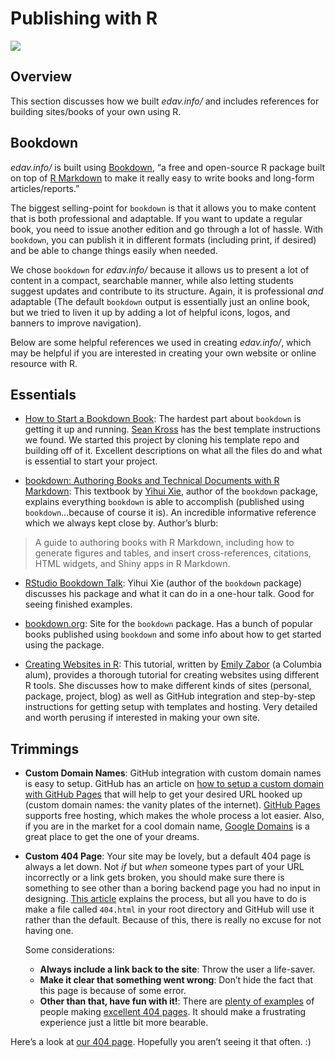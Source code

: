 # Publishing with R {#publish}

![](images/banners/banner_publish.png)

## Overview

This section discusses how we built *edav.info/* and includes references for building sites/books of your own using R.

## Bookdown

*edav.info/* is built using [Bookdown](https://bookdown.org/), "a free and open-source R package built on top of [R Markdown](https://rmarkdown.rstudio.com/) to make it really easy to write books and long-form articles/reports."

The biggest selling-point for `bookdown` is that it allows you to make content that is both professional and adaptable. If you want to update a regular book, you need to issue another edition and go through a lot of hassle. With `bookdown`, you can publish it in different formats (including print, if desired) and be able to change things easily when needed.

We chose `bookdown` for *edav.info/* because it allows us to present a lot of content in a compact, searchable manner, while also letting students suggest updates and contribute to its structure. Again, it is professional *and* adaptable (The default `bookdown` output is essentially just an online book, but we tried to liven it up by adding a lot of helpful icons, logos, and banners to improve navigation).

Below are some helpful references we used in creating *edav.info/*, which may be helpful if you are interested in creating your own website or online resource with R.

## Essentials

- [How to Start a Bookdown Book](http://seankross.com/2016/11/17/How-to-Start-a-Bookdown-Book.html): The hardest part about `bookdown` is getting it up and running. [Sean Kross](http://seankross.com/about/) has the best template instructions we found. We started this project by cloning his template repo and building off of it. Excellent descriptions on what all the files do and what is essential to start your project.

- [bookdown: Authoring Books and Technical Documents with R Markdown](https://bookdown.org/yihui/bookdown/): This textbook by [Yihui Xie](https://yihui.name/en/), author of the `bookdown` package, explains everything `bookdown` is able to accomplish (published using `bookdown`...because of course it is). An incredible informative reference which we always kept close by. Author's blurb:

> A guide to authoring books with R Markdown, including how to generate figures and tables, and insert cross-references, citations, HTML widgets, and Shiny apps in R Markdown. 
>

- [RStudio Bookdown Talk](https://www.rstudio.com/resources/webinars/introducing-bookdown/): Yihui Xie (author of the `bookdown` package) discusses his package and what it can do in a one-hour talk. Good for seeing finished examples.

- [bookdown.org](https://bookdown.org/home/about.html): Site for the `bookdown` package. Has a bunch of popular books published using `bookdown` and some info about how to get started using the package.

- [Creating Websites in R](http://www.emilyzabor.com/tutorials/rmarkdown_websites_tutorial.html): This tutorial, written by [Emily Zabor](http://www.emilyzabor.com/) (a Columbia alum), provides a thorough tutorial for creating websites using different R tools. She discusses how to make different kinds of sites (personal, package, project, blog) as well as GitHub integration and step-by-step instructions for getting setup with templates and hosting. Very detailed and worth perusing if interested in making your own site.

## Trimmings

- **Custom Domain Names**: GitHub integration with custom domain names is easy to setup. GitHub has an article on [how to setup a custom domain with GitHub Pages](https://help.github.com/articles/using-a-custom-domain-with-github-pages/) that will help to get your desired URL hooked up (custom domain names: the vanity plates of the internet). [GitHub Pages](https://pages.github.com/) supports free hosting, which makes the whole process a lot easier. Also, if you are in the market for a cool domain name, [Google Domains](https://domains.google/#/) is a great place to get the one of your dreams.

- **Custom 404 Page**: Your site may be lovely, but a default 404 page is always a let down. Not *if* but *when* someone types part of your URL incorrectly or a link gets broken, you should make sure there is something to see other than a boring backend page you had no input in designing. [This article](https://mycyberuniverse.com/developing/custom-404-page-for-website-hosted-on-github.html) explains the process, but all you have to do is make a file called `404.html` in your root directory and GitHub will use it rather than the default. Because of this, there is really no excuse for not having one. 

    Some considerations:
    - **Always include a link back to the site**: Throw the user a life-saver.
    - **Make it clear that something went wrong**: Don't hide the fact that this page is because of some error.
    - **Other than that, have fun with it!**: There are [plenty of examples](https://www.canva.com/learn/404-page-design/) of people making [excellent 404 pages](https://www.pagecloud.com/blog/best-404-pages). It should make a frustrating experience just a little bit more bearable.
    
Here's a look at [our 404 page](404.html). Hopefully you aren't seeing it that often. :)









